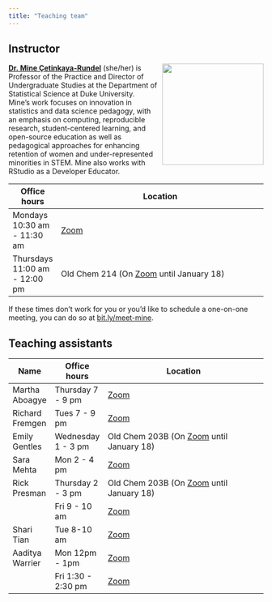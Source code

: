 ```yaml
---
title: "Teaching team"
---
```


## Instructor

![](images/team/mine.png){style="float:right;padding: 0 0 0 10px;" fig-alt="Headshot of Dr. Mine Çetinkaya-Rundel" width="200"}

[**Dr. Mine Çetinkaya-Rundel**](http://mine-cr.com/) (she/her) is Professor of the Practice and Director of Undergraduate Studies at the Department of Statistical Science at Duke University.
Mine's work focuses on innovation in statistics and data science pedagogy, with an emphasis on computing, reproducible research, student-centered learning, and open-source education as well as pedagogical approaches for enhancing retention of women and under-represented minorities in STEM.
Mine also works with RStudio as a Developer Educator.

| Office hours                  | Location                                                                                                                                                     |
|-------------------------------|--------------------------------------------------------------------------------------------------------------------------------------------------------------|
| Mondays 10:30 am - 11:30 am   | [Zoom](https://sakai.duke.edu/portal/site/779c3ebe-3b88-4bcc-bd01-1813e8396a23/page/d5eef508-07a4-4c6d-b7bd-4614a9631562)                                    |
| Thursdays 11:00 am - 12:00 pm | Old Chem 214 (On [Zoom](https://sakai.duke.edu/portal/site/779c3ebe-3b88-4bcc-bd01-1813e8396a23/page/d5eef508-07a4-4c6d-b7bd-4614a9631562) until January 18) |

If these times don't work for you or you'd like to schedule a one-on-one meeting, you can do so at [bit.ly/meet-mine](https://bit.ly/meet-mine).

## Teaching assistants

| Name            | Office hours       | Location                                                                                                                                                      |
|-----------------|--------------------|---------------------------------------------------------------------------------------------------------------------------------------------------------------|
| Martha Aboagye  | Thursday 7 - 9 pm  | [Zoom](https://sakai.duke.edu/portal/site/779c3ebe-3b88-4bcc-bd01-1813e8396a23/page/d5eef508-07a4-4c6d-b7bd-4614a9631562)                                     |
| Richard Fremgen | Tues 7 - 9 pm      | [Zoom](https://sakai.duke.edu/portal/site/779c3ebe-3b88-4bcc-bd01-1813e8396a23/page/d5eef508-07a4-4c6d-b7bd-4614a9631562)                                     |
| Emily Gentles   | Wednesday 1 - 3 pm | Old Chem 203B (On [Zoom](https://sakai.duke.edu/portal/site/779c3ebe-3b88-4bcc-bd01-1813e8396a23/page/d5eef508-07a4-4c6d-b7bd-4614a9631562) until January 18) |
| Sara Mehta      | Mon 2 - 4 pm       | [Zoom](https://sakai.duke.edu/portal/site/779c3ebe-3b88-4bcc-bd01-1813e8396a23/page/d5eef508-07a4-4c6d-b7bd-4614a9631562)                                     |
| Rick Presman    | Thursday 2 - 3 pm  | Old Chem 203B (On [Zoom](https://sakai.duke.edu/portal/site/779c3ebe-3b88-4bcc-bd01-1813e8396a23/page/d5eef508-07a4-4c6d-b7bd-4614a9631562) until January 18) |
|                 | Fri 9 - 10 am      | [Zoom](https://sakai.duke.edu/portal/site/779c3ebe-3b88-4bcc-bd01-1813e8396a23/page/d5eef508-07a4-4c6d-b7bd-4614a9631562)                                     |
| Shari Tian      | Tue 8-10 am        | [Zoom](https://sakai.duke.edu/portal/site/779c3ebe-3b88-4bcc-bd01-1813e8396a23/page/d5eef508-07a4-4c6d-b7bd-4614a9631562)                                     |
| Aaditya Warrier | Mon 12pm - 1pm     | [Zoom](https://sakai.duke.edu/portal/site/779c3ebe-3b88-4bcc-bd01-1813e8396a23/page/d5eef508-07a4-4c6d-b7bd-4614a9631562)                                     |
|                 | Fri 1:30 - 2:30 pm | [Zoom](https://sakai.duke.edu/portal/site/779c3ebe-3b88-4bcc-bd01-1813e8396a23/page/d5eef508-07a4-4c6d-b7bd-4614a9631562)                                     |
